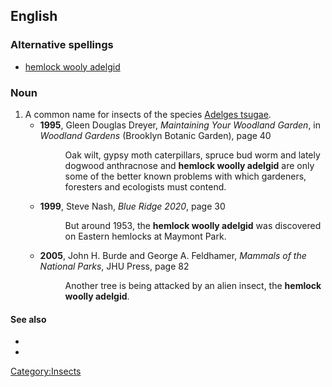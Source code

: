 ==English==

===Alternative spellings===
* [[hemlock wooly adelgid]]

===Noun===
{{en-noun|sg=[[hemlock]] [[woolly]] [[adelgid]]}}

# A common name for insects of the species [[Adelges tsugae]].
#*'''1995''', Gleen Douglas Dreyer, ''Maintaining Your Woodland Garden'', in ''Woodland Gardens'' (Brooklyn Botanic Garden), page 40
#*:Oak wilt, gypsy moth caterpillars, spruce bud worm and lately dogwood anthracnose and '''hemlock woolly adelgid''' are only some of the better known problems with which gardeners, foresters and ecologists must contend.
#*'''1999''', Steve Nash, ''Blue Ridge 2020'', page 30
#*:But around 1953, the '''hemlock woolly adelgid''' was discovered on Eastern hemlocks at Maymont Park.
#*'''2005''', John H. Burde and George A. Feldhamer, ''Mammals of the National Parks'', JHU Press, page 82
#*:Another tree is being attacked by an alien insect, the '''hemlock woolly adelgid'''.

====See also====
*{{pedia}}
*{{specieslite|}}

[[Category:Insects]]